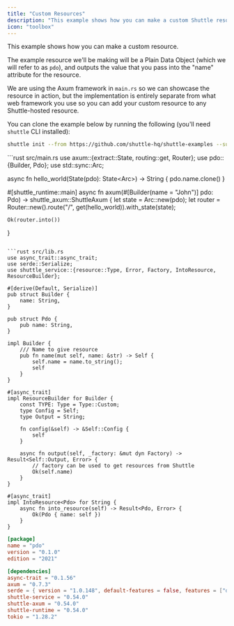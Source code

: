 ```yaml
---
title: "Custom Resources"
description: "This example shows how you can make a custom Shuttle resource annotation."
icon: "toolbox"
---
```


This example shows how you can make a custom resource.

The example resource we'll be making will be a Plain Data Object (which we will refer to as `pdo`), and outputs the value that you pass into the "name" attribute for the resource.

We are using the Axum framework in `main.rs` so we can showcase the resource in action, but the implementation is entirely separate from what web framework you use so you can add your custom resource to any Shuttle-hosted resource.

You can clone the example below by running the following (you'll need `shuttle` CLI installed):

```bash
shuttle init --from https://github.com/shuttle-hq/shuttle-examples --subfolder custom-resource/pdo
```

<CodeGroup>
```rust src/main.rs
use axum::{extract::State, routing::get, Router};
use pdo::{Builder, Pdo};
use std::sync::Arc;

async fn hello_world(State(pdo): State<Arc<Pdo>>) -> String {
    pdo.name.clone()
}

#[shuttle_runtime::main]
async fn axum(#[Builder(name = "John")] pdo: Pdo) -> shuttle_axum::ShuttleAxum {
    let state = Arc::new(pdo);
    let router = Router::new().route("/", get(hello_world)).with_state(state);

    Ok(router.into())
}
```

```rust src/lib.rs
use async_trait::async_trait;
use serde::Serialize;
use shuttle_service::{resource::Type, Error, Factory, IntoResource, ResourceBuilder};

#[derive(Default, Serialize)]
pub struct Builder {
    name: String,
}

pub struct Pdo {
    pub name: String,
}

impl Builder {
    /// Name to give resource
    pub fn name(mut self, name: &str) -> Self {
        self.name = name.to_string();
        self
    }
}

#[async_trait]
impl ResourceBuilder for Builder {
    const TYPE: Type = Type::Custom;
    type Config = Self;
    type Output = String;

    fn config(&self) -> &Self::Config {
        self
    }

    async fn output(self, _factory: &mut dyn Factory) -> Result<Self::Output, Error> {
        // factory can be used to get resources from Shuttle
        Ok(self.name)
    }
}

#[async_trait]
impl IntoResource<Pdo> for String {
    async fn into_resource(self) -> Result<Pdo, Error> {
        Ok(Pdo { name: self })
    }
}
```

```toml Cargo.toml
[package]
name = "pdo"
version = "0.1.0"
edition = "2021"

[dependencies]
async-trait = "0.1.56"
axum = "0.7.3"
serde = { version = "1.0.148", default-features = false, features = ["derive"] }
shuttle-service = "0.54.0"
shuttle-axum = "0.54.0"
shuttle-runtime = "0.54.0"
tokio = "1.28.2"
```
</CodeGroup>
